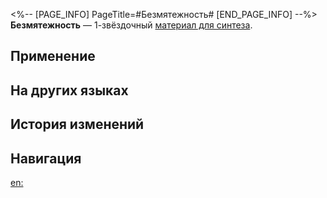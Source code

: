<%-- [PAGE_INFO]
PageTitle=#Безмятежность#
[END_PAGE_INFO] --%>
{{Предмет Инфобокс
|id          = 180010
|Изображение = Предмет Безмятежность.png
|Тип         = Материал для синтеза
|Инвентарь   = Другие материалы
|Редкость    = 1
|Эффект      = 
|Описание    = Материал для синтеза уровня 1
|Источник1   = [[Отель «Грёзы»: Мем зоны воспоминаний «Всевидец» и другие противники]]
|Источник2   = [[Разрушаемые предметы на Пенаконии]]
|Источник3   = [[Награды за поручения]]
|Источник4   = [[Чашелист (золотой)]]
}}
{{Описание|В пятницу вечером, после долгого рабочего или учебного дня, вы падаете на кровать, готовясь провести в компании одеяла и подушек следующие два дня.<br /><br />''«Выключите свой мобильный, а если кто-нибудь спросит, почему в понедельник с вами не смогли связаться, просто скажите, что ваш телефон сбежал из дома, и вы едва уговорили его вернуться».''}}
'''Безмятежность''' — 1-звёздочный [[Материалы для синтеза|материал для синтеза]].

==Применение==
{{Используется в создании}}

==На других языках==
{{На других языках
|en   = Tranquility
|zhs  = 安逸
|zht  = 安逸
|ja   = 安逸
|ko   = 편안함
|es   = Tranquilidad
|fr   = Tranquillité
|ru   = Безмятежность
|th   = Tranquility
|vi   = An Nhàn
|de   = Gemütlichkeit
|id   = Tranquility
|pt   = Tranquilidade
}}

==История изменений==
{{История изменений|3.5}}

==Навигация==
{{Материалы синтеза Навбокс}}

[[en:]]